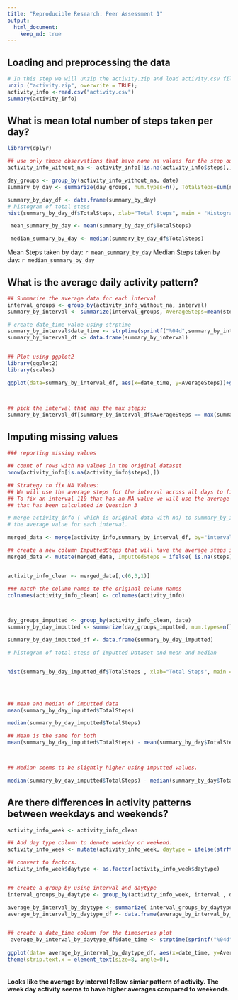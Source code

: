 ```yaml
---
title: "Reproducible Research: Peer Assessment 1"
output: 
  html_document:
    keep_md: true
---
```



## Loading and preprocessing the data

```r

# In this step we will unzip the activity.zip and load activity.csv file 
unzip ("activity.zip", overwrite = TRUE);
activity_info <-read.csv("activity.csv")
summary(activity_info)

```



## What is mean total number of steps taken per day?
```r
library(dplyr)

## use only those observations that have none na values for the step out
activity_info_without_na <- activity_info[!is.na(activity_info$steps),]

day_groups <- group_by(activity_info_without_na, date)
summary_by_day <- summarize(day_groups, num.types=n(), TotalSteps=sum(steps))

summary_by_day_df <- data.frame(summary_by_day)
# histogram of total steps
hist(summary_by_day_df$TotalSteps, xlab="Total Steps", main = "Histogram of Total Steps")

 mean_summary_by_day <- mean(summary_by_day_df$TotalSteps)

 median_summary_by_day <- median(summary_by_day_df$TotalSteps)

```

Mean Steps taken by day: `r mean_summary_by_day`
Median Steps taken by day: `r median_summary_by_day`


## What is the average daily activity pattern?

``` r

## Summarize the average data for each interval
interval_groups <- group_by(activity_info_without_na, interval)
summary_by_interval <- summarize(interval_groups, AverageSteps=mean(steps))

# create date_time value using strptime
summary_by_interval$date_time <- strptime(sprintf("%04d",summary_by_interval$interval), "%H%M")
summary_by_interval_df <- data.frame(summary_by_interval)


## Plot using ggplot2
library(ggplot2)
library(scales)

ggplot(data=summary_by_interval_df, aes(x=date_time, y=AverageSteps))+geom_line(color="blue") + xlab("Interval") + ylab("Average Steps") + ggtitle("Average Steps for each Time Interval")  + scale_x_datetime(labels = date_format("%H:%M"),breaks = "4 hour")



## pick the interval that has the max steps:
summary_by_interval_df[summary_by_interval_df$AverageSteps == max(summary_by_interval_df$AverageSteps),] 
```



## Imputing missing values

```r

### reporting missing values

## count of rows with na values in the original dataset
nrow(activity_info[is.na(activity_info$steps),])

## Strategy to fix NA Values:
## We will use the average steps for the interval across all days to fill the NA values
## To fix an interval 110 that has an NA value we will use the average value for this interval 
## that has been calculated in Question 3

# merge activity_info ( which is original data with na) to summary_by_interval_df which has
# the average value for each interval.

merged_data <- merge(activity_info,summary_by_interval_df, by="interval")

## create a new column ImputtedSteps that will have the average steps if actual steps is na
merged_data <- mutate(merged_data, ImputtedSteps = ifelse( is.na(steps) , AverageSteps ,steps))


activity_info_clean <- merged_data[,c(6,3,1)]

### match the column names to the original column names
colnames(activity_info_clean) <- colnames(activity_info)



day_groups_imputted <- group_by(activity_info_clean, date)
summary_by_day_imputted <- summarize(day_groups_imputted, num.types=n(), TotalSteps=sum(steps))

summary_by_day_imputted_df <- data.frame(summary_by_day_imputted) 

```

```r
# histogram of total steps of Imputted Dataset and mean and median


hist(summary_by_day_imputted_df$TotalSteps , xlab="Total Steps", main = "Histogram of Total Steps from Imputted Dataset")



 
## mean and median of imputted data
mean(summary_by_day_imputted$TotalSteps)

median(summary_by_day_imputted$TotalSteps)

## Mean is the same for both
mean(summary_by_day_imputted$TotalSteps) - mean(summary_by_day$TotalSteps)



## Median seems to be slightly higher using imputted values.

median(summary_by_day_imputted$TotalSteps) - median(summary_by_day$TotalSteps)

```

## Are there differences in activity patterns between weekdays and weekends?

```r

activity_info_week <- activity_info_clean

## Add day type column to denote weekday or weekend.
activity_info_week <- mutate(activity_info_week, daytype = ifelse(strftime(strptime(date, "%Y-%m-%d"), "%u") > 5, "weekend", "weekday"))

## convert to factors.
activity_info_week$daytype <- as.factor(activity_info_week$daytype)


## create a group by using interval and daytype
interval_groups_by_daytype <- group_by(activity_info_week, interval , daytype)

average_by_interval_by_daytype <- summarize( interval_groups_by_daytype, AverageSteps=mean(steps))
average_by_interval_by_daytype_df <- data.frame(average_by_interval_by_daytype)


## create a date_time column for the timeseries plot
 average_by_interval_by_daytype_df$date_time <- strptime(sprintf("%04d",average_by_interval_by_daytype_df$interval), "%H%M")
 
ggplot(data= average_by_interval_by_daytype_df, aes(x=date_time, y=AverageSteps)) + geom_line(color="blue") + facet_grid (  daytype ~ .) + xlab("Interval") + ylab("Average Steps") + ggtitle("Average Steps for each Time Interval By Day Type (Week Day/WeekEnd")  + scale_x_datetime(labels = date_format("%H:%M"),breaks = "4 hour") +
theme(strip.text.x = element_text(size=8, angle=0),                                                                                                                                                                  strip.background = element_rect(colour="red", fill="#CCCCFF"))



```

#### Looks like the average by interval follow simiar pattern of activity. The week day activity seems to have higher averages compared to weekends.
